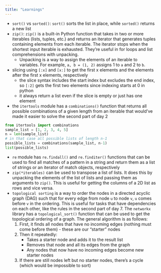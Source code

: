 ```yaml
--- 
title: "Learnings"
---
```


- `sort()` vs `sorted()`: `sort()` sorts the list in place, while `sorted()` returns a new list
- `zip()`: `zip()` is a built-in Python function that takes in two or more iterables (lists, tuples, etc.) and returns an iterator that generates tuples containing elements from each iterable. The iterator stops when the shortest input iterable is exhausted. They're useful in for loops and list comprehensions with unpacking.
    - Unpacking is a way to assign the elements of an iterable to variables. For example, `a, b = (1, 2)` assigns 1 to `a` and 2 to `b`.
- slicing using `[:x]` and `[x:]` to get the first x elements and the elements after the first x elements, respectively 
    - the slice syntax includes the start index but excludes the end index, so `[:2]` gets the first two elements since indexing starts at 0 in python
    - it always return a list even if the slice is empty or just has one element
- the `itertools` module has a `combinations()` function that returns all possible combinations of a given length from an iterable that would've made it easier to solve the second part of day 2
```python
from itertools import combinations
sample_list = [1, 2, 3, 4, 5]
n = len(sample_list)
# in that case all possible lists of length n-1
possible_lists = combinations(sample_list, n-1)
list(possible_lists)
```
- `re` module has `re.findall()` and `re.finditer()` functions that can be used to find all matches of a pattern in a string and return them as a list of strings or an iterator of match objects, respectively
- `zip(*iterables)` can be used to transpose a list of lists. It does this by unpacking the elements of the list of lists and passing them as arguments to `zip()`. This is useful for getting the columns of a 2D list as rows and vice versa.
- `topological sorting` is a way to order the nodes in a directed acyclic graph (DAG) such that for every edge from node `u` to node `v`, `u` comes before `v` in the ordering. This is useful for tasks that have dependencies on each other, like the rules in the second part of day 7. The `networkx` library has a `topological_sort()` function that can be used to get the topological ordering of a graph. The general algorithm is as follows:
    1. First, it finds all nodes that have no incoming edges (nothing must come before them) - these are our "starter" nodes
    2. Then it repeatedly:
        - Takes a starter node and adds it to the result list
        - Removes that node and all its edges from the graph
        - Any nodes that now have no incoming edges become new starter nodes
    3. If there are still nodes left but no starter nodes, there's a cycle (which would be impossible to sort)

